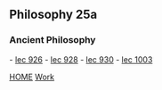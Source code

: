 ==Philosophy 25a==
===Ancient Philosophy===
- [[lec 926]]
- [[lec 928]]
- [[lec 930]]
- [[lec 1003]]



[[index|HOME]]   [[Work]]

